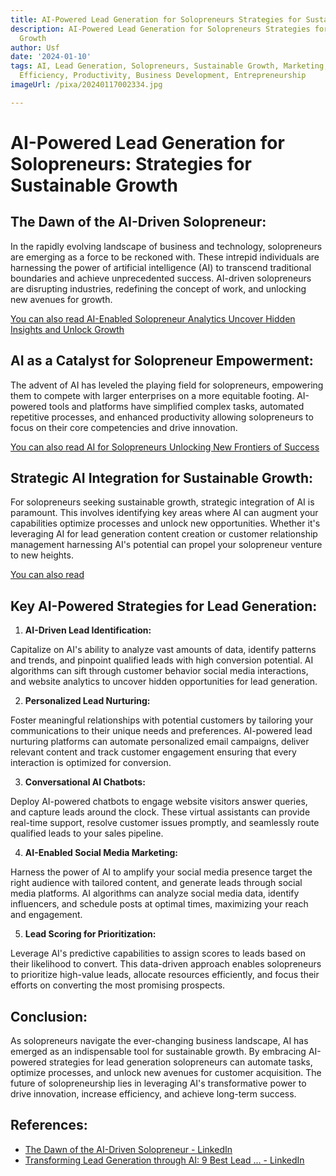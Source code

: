 ```yaml
---
title: AI-Powered Lead Generation for Solopreneurs Strategies for Sustainable Growth
description: AI-Powered Lead Generation for Solopreneurs Strategies for Sustainable
  Growth
author: Usf
date: '2024-01-10'
tags: AI, Lead Generation, Solopreneurs, Sustainable Growth, Marketing, Sales, Automation,
  Efficiency, Productivity, Business Development, Entrepreneurship
imageUrl: /pixa/20240117002334.jpg

---
```

#  **AI-Powered Lead Generation  for Solopreneurs: Strategies for Sustainable  Growth**

## **The Dawn  of the  AI-Driven Solopreneur:**

In the rapidly evolving landscape of business and technology, solopreneurs are emerging as a  force to  be reckoned with. These intrepid individuals are harnessing  the power of artificial intelligence (AI) to transcend traditional boundaries and achieve unprecedented success. AI-driven solopreneurs are disrupting industries, redefining the concept  of work, and unlocking new avenues for growth.

[You can also read AI-Enabled Solopreneur Analytics Uncover Hidden Insights and Unlock Growth](AI-Enabled%20Solopreneur%20Analytics%20Uncover%20Hidden%20Insights%20and%20Unlock%20Growth)


## **AI as a Catalyst for Solopreneur  Empowerment:**

The advent of AI  has leveled the playing  field for solopreneurs, empowering them to  compete with larger enterprises on a more equitable footing. AI-powered tools  and platforms  have simplified  complex tasks, automated repetitive processes, and enhanced productivity allowing solopreneurs to  focus on their core competencies and drive  innovation.

[You  can also read AI for Solopreneurs Unlocking New Frontiers of Success](AI%20for%20Solopreneurs%20Unlocking%20New%20Frontiers%20of%20Success)


## **Strategic AI Integration for Sustainable Growth:**

For solopreneurs seeking sustainable growth,  strategic integration of AI is paramount.  This involves identifying key areas where AI can augment your capabilities optimize processes and unlock new opportunities. Whether it's leveraging AI for  lead generation content creation or customer relationship management harnessing  AI's potential can propel  your solopreneur venture to new heights.

[You can also read ]()


## **Key AI-Powered Strategies for Lead Generation:**

1. **AI-Driven Lead Identification:**

Capitalize on  AI's ability to analyze vast amounts  of data, identify patterns and trends, and  pinpoint qualified leads with high conversion  potential. AI  algorithms can sift through customer behavior social media interactions, and website analytics to uncover hidden opportunities for lead generation.

2. **Personalized Lead Nurturing:**

Foster meaningful relationships with potential customers by tailoring your communications to their unique needs and preferences. AI-powered lead  nurturing platforms can automate personalized  email campaigns, deliver relevant  content and track customer engagement ensuring that every  interaction is optimized for conversion.

3. **Conversational AI Chatbots:**

Deploy AI-powered chatbots to engage website visitors answer queries, and capture leads around the clock. These virtual assistants can provide real-time support, resolve customer issues promptly, and seamlessly route qualified  leads to your sales pipeline.

4. **AI-Enabled Social  Media Marketing:**

Harness the power of AI to amplify your social media presence target the right audience with tailored content, and generate leads through social media platforms.  AI algorithms can analyze social media data, identify influencers, and schedule posts at optimal times, maximizing your reach and engagement.

5. **Lead Scoring for Prioritization:**

Leverage AI's predictive  capabilities to  assign scores to leads based on their likelihood to convert. This data-driven approach  enables solopreneurs to prioritize high-value leads, allocate resources efficiently, and focus their efforts on converting  the most promising prospects.

## **Conclusion:**

As solopreneurs navigate  the ever-changing business landscape, AI  has emerged  as  an indispensable tool for sustainable  growth. By embracing AI-powered strategies for lead generation solopreneurs can automate tasks,  optimize processes, and unlock new avenues for customer acquisition. The future of solopreneurship lies in leveraging AI's transformative power to drive innovation, increase  efficiency, and achieve long-term success.

## References:
- [The Dawn of the AI-Driven Solopreneur - LinkedIn](https://www.linkedin.com/pulse/dawn-ai-driven-solopreneur-luke-brocks)
- [Transforming Lead Generation through AI: 9 Best Lead ... - LinkedIn](https://www.linkedin.com/pulse/transforming-lead-generation-through-ai-9-best-tools-xyncinc-1c)
